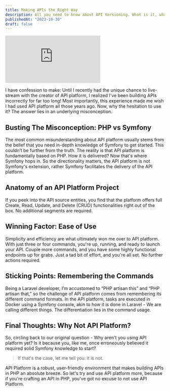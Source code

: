 ```yaml
---
title: Making APIs the Right Way
description: All you need to know about API Versioning. What is it, what types of versioning exist, how are they used and why you might need it?
publishedAt: "2023-10-30"
draft: false
---
```


<iframe class="aspect-video w-full" src="https://www.youtube.com/embed/NpfnnXi1CHI?si=DlDlJkhfNy7DTvfw" title="YouTube video player" frameborder="0" allow="accelerometer; autoplay; clipboard-write; encrypted-media; gyroscope; picture-in-picture; web-share" allowfullscreen></iframe>

I have confession to make: Until I recently had the unique chance to live-stream with the creator of API platform, I realized I've been building APIs incorrectly for far too long! Most importantly, this experience made me wish I had used API platform all those years ago. Now, why the hesitation to use it? The answer lies in an underlying misconception.

## Busting The Misconception: PHP vs Symfony

The most common misunderstanding about API platform usually stems from the belief that you need in-depth knowledge of Symfony to get started. This couldn’t be further from the truth. The reality is that API platform is fundamentally based on PHP. How it is delivered? Now that's where Symfony hops in. So the directionality matters, the API platform is not Symfony's extension, rather Symfony facilitates the delivery of the API platform.

## Anatomy of an API Platform Project

If you peek into the API source entities, you find that the platform offers full Create, Read, Update, and Delete (CRUD) functionalities right out of the box. No additional segments are required. 

## Winning Factor: Ease of Use

Simplicity and efficiency are what ultimately won me over to API platform. With just three or four commands, you're up, running, and ready to launch your API. Couple more commands, and you have some highly functional endpoints up for grabs. Just a tad bit of effort, and you're all set. No further actions required.

## Sticking Points: Remembering the Commands

Being a Laravel developer, I’m accustomed to “PHP artisan this” and “PHP artisan that,” so the challenge of API platform comes from remembering its different command formats. In the API platform, tasks are executed in Docker using a Symfony console, akin to how it is done in Laravel - We are calling different things. The differentiation lies in the command usage.

## Final Thoughts: Why Not API Platform?

So, circling back to our original question - Why aren't you using API platform yet? Is it because you, like me, once erroneously believed it required solid Symfony knowledge to start?

> If that's the case, let me tell you: it is not.

API Platform is a robust, user-friendly environment that makes building APIs in PHP an absolute breeze. So let's try and use API platform more, because if you're crafting an API in PHP, you've got no excuse to not use API Platform.

